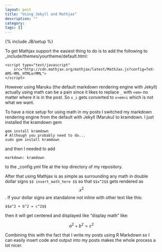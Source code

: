 ```yaml
---
layout: post
title: "Using Jekyll and Mathjax"
description: ""
category: 
tags: []
---
```

{% include JB/setup %}

To get Mathjax support the easiest thing to do is to add the following to _include/themes/yourtheme/default.html:

    <script type="text/javascript"
        src="http://cdn.mathjax.org/mathjax/latest/MathJax.js?config=TeX-AMS-MML_HTMLorMML">
    </script>
    
However using Maruku (the default markdown rendering engine with Jekyll) actually using math can be a pain since it likes to replace `_` with `<em>` no matter where it is in the post.  So `x_i` gets converted to `x<em>i` which is not what we want.

To have a nice setup for using math in my posts I switched my markdown rendering engine from the default with Jekyll (Maruku) to kramdown.  I just installed the kramdown gem

    gem install kramdown
    # Although you probably need to do...
    sudo gem install kramdown

and then I needed to add

    markdown: kramdown
    
to the _config.yml file at the top directory of my repository.

After that  using Mathjax is as simple as surrounding any math in double dollar signs `$$ insert_math_here $$` so that `$$x^2$$` gets rendered as $$x^2$$.  If your dollar signs are standalone not inline with other text like this: 

    $$a^2 + b^2 = c^2$$

then it will get centered and displayed like "display math" like:

$$a^2 + b^2 = c^2$$

Combining this with the fact that I write my posts using R Markdown so I can easily insert code and output into my posts makes the whole process a lot nicer.